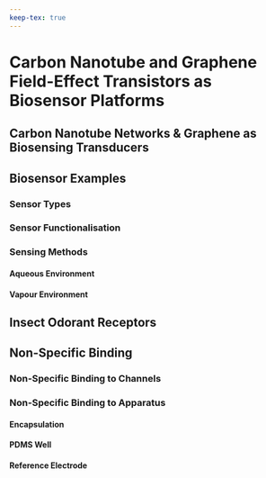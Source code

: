 ```yaml
---
keep-tex: true
---
```


# Carbon Nanotube and Graphene Field-Effect Transistors as Biosensor Platforms

## Carbon Nanotube Networks & Graphene as Biosensing Transducers

## Biosensor Examples

### Sensor Types

### Sensor Functionalisation

### Sensing Methods {#sec-biosensor-methods}

#### Aqueous Environment {.unnumbered}

#### Vapour Environment {.unnumbered}

## Insect Odorant Receptors

##	Non-Specific Binding

###	Non-Specific Binding to Channels

###	Non-Specific Binding to Apparatus
#### Encapsulation {.unnumbered}
#### PDMS Well {.unnumbered}
#### Reference Electrode {.unnumbered}

